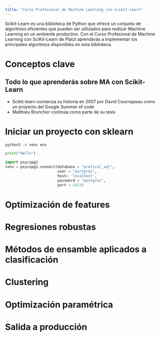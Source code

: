 ```yaml
---
title: "Curso Profesional de Machine Learning con scikit-learn"
---
```


Scikit-Learn es una biblioteca de Python que ofrece un conjunto de algoritmos eficientes que pueden ser utilizados para realizar Machine Learning en un ambiente productivo. Con el Curso Profesional de Machine Learning con SciKit-Learn de Platzi aprenderás a implementar los principales algoritmos disponibles en esta biblioteca.

# Conceptos clave

## Todo lo que aprenderás sobre MA con Scikit-Learn
- Scikit-learn comienza su historia en 2007 por David Cournapeau como un proyecto del Google Summer of code
- Matthieu Bruncher continúa como parte de su tesis

# Iniciar un proyecto con sklearn

```bash
python3 -m venv env
```

```python
print("Hello")
```


```python
import psycopg2
conn = psycopg2.connect(database = "pratical_sql", 
                        user = "portgres", 
                        host= 'localhost',
                        password = "postgres",
                        port = 5433)
```
# Optimización de features

# Regresiones robustas

# Métodos de ensamble aplicados a clasificación

# Clustering

# Optimización paramétrica

# Salida a producción

